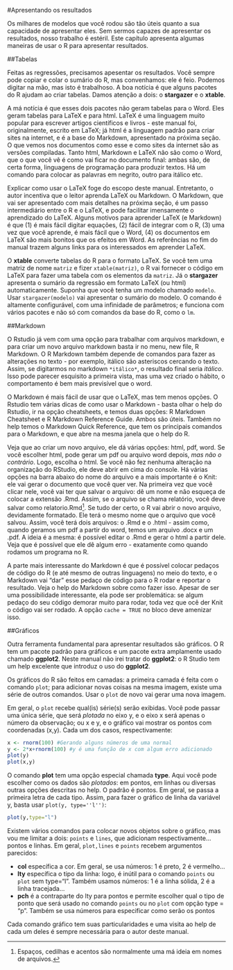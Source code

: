 #Apresentando os resultados

Os milhares de modelos que você rodou são tão úteis quanto a sua capacidade de apresentar eles. Sem sermos capazes de apresentar os resultados, nosso trabalho é estéril. Este capítulo apresenta algumas maneiras de usar o R para apresentar resultados. 

##Tabelas

Feitas as regressões, precisamos apesentar os resultados. Você sempre pode copiar e colar o sumário do R, mas convenhamos: ele é feio. Podemos digitar na mão, mas isto é trabalhoso. A boa notícia é que alguns pacotes do R ajudam ao criar tabelas. Damos atenção a dois: o **stargazer** e o **xtable**.

A má notícia é que esses dois pacotes não geram tabelas para o Word. Eles geram tabelas para LaTeX e para html. LaTeX é uma linguagem muito popular para escrever artigos científicos e livros - este manual foi, originalmente, escrito em LaTeX; já html é a linguagem padrão para criar sites na internet, e é a base do Markdown, apresentado na próxima seção. O que vemos nos documentos como esse e como sites da internet são as versões compiladas. Tanto html, Markdown e LaTeX não são como o Word, que o que você vê é como vai ficar no documento final: ambas são, de certa forma, linguagens de programação para produzir textos. Há um comando para colocar as palavras em negrito, outro para itálico etc. 

Explicar como usar o LaTeX foge do escopo deste manual. Entretanto, o autor incentiva que o leitor aprenda LaTeX ou Markdown. O Markdown, que vai ser apresentado com mais detalhes na próxima seção, é um passo intermediário entre o R e o LaTeX, e pode facilitar imensamente o aprendizado do LaTeX. Alguns motivos para aprender LaTeX (e Markdown) é que (1) é mais fácil digitar equações, (2) fácil de integrar com o R, (3) uma vez que você aprende, é mais fácil que o Word, (4) os documentos em LaTeX são mais bonitos que os efeitos em Word. As referências no fim do manual trazem alguns links para os interessados em aprender LaTeX. 

O **xtable** converte tabelas do R para o formato LaTeX. Se você tem uma matriz de nome `matriz` e fizer `xtable(matriz)`, o R vai fornecer o código em LaTeX para fazer uma tabela com os elementos da `matriz`.  Já o **stargazer** apresenta o sumário da regressão em formato LaTeX (ou html) automaticamente. Suponha que você tenha um modelo chamado `modelo`. Usar `stargazer(modelo)` vai apresentar o sumário do modelo. O comando é altamente configurável, com uma infinidade de parâmetros; e funciona com vários pacotes e não só com comandos da base do R, como o `lm`. 

##Markdown

O Rstudio já vem com uma opção para trabalhar com arquivos markdown, e para criar um novo arquivo markdown basta ir no menu, new file, R Markdown. O R Markdown também depende de comandos para fazer as alterações no texto - por exemplo, itálico são asteriscos cercando o texto. Assim, se digitarmos no markdown `*itálico*`, o resultado final seria *itálico*. Isso pode parecer esquisito a primeira vista, mas uma vez criado o hábito, o comportamento é bem mais previsível que o word.   

O Markdown é mais fácil de usar que o LaTeX, mas tem menos opções. O Rstudio tem várias dicas de como usar o Markdown - basta olhar o help do Rstudio, ir na opção cheatsheets, e temos duas opções: R Markdown Cheatsheet e R Markdown Reference Guide. Ambos são úteis. Também no help temos o Markdown Quick Reference, que tem os principais comandos para o Markdown, e que abre na mesma janela que o help do R. 

Veja que ao criar um novo arquivo, ele dá várias opções: html, pdf, word. Se você escolher html, pode gerar um pdf ou arquivo word depois, *mas não o contrário*. Logo, escolha o html. Se você não fez nenhuma alteração na organização do RStudio, ele deve abrir em cima do console. Há várias opções na barra abaixo do nome do arquivo e a mais importante é o Knit: ele vai gerar o documento que você quer ver. Na primeira vez que você clicar nele, você vai ter que salvar o arquivo: dê um nome e não esqueça de colocar a extensão .Rmd. Assim, se o arquivo se chama relatório, você deve salvar como relatorio.Rmd[^7]. Se tudo der certo, o R vai abrir o novo arquivo, devidamente formatado. Ele terá o mesmo nome que o arquivo que você salvou. Assim, você terá dois arquivos: o .Rmd e o .html - assim como, quando geramos um pdf a partir do word, temos um arquivo .docx e um .pdf. A ideia é a mesma: é possível editar o .Rmd e gerar o html a partir dele. Veja que é possível que ele dê algum erro - exatamente como quando rodamos um programa no R. 

A parte mais interessante do Markdown é que é possível colocar pedaços de código do R (e até mesmo de outras linguagens) no meio do texto, e o Markdown vai "dar" esse pedaço de código para o R rodar e reportar o resultado. Veja o help do Markdown sobre como fazer isso. Apesar de ser uma possibilidade interessante, ela pode ser problemática: se algum pedaço do seu código demorar muito para rodar, toda vez que ocê der Knit o código vai ser rodado. A opção `cache = TRUE` no bloco deve amenizar isso. 

##Gráficos

Outra ferramenta fundamental para apresentar resultados são gráficos. O R tem um pacote padrão para gráficos e um pacote extra amplamente usado chamado **ggplot2**. Neste manual não irei tratar do **ggplot2**: o R Studio tem um help excelente que introduz o uso do **ggplot2**.

Os gráficos do R são feitos em camadas: a primeira camada é feita com o comando `plot`; para adicionar novas coisas na mesma imagem, existe uma série de outros comandos. Usar o `plot` de novo vai gerar uma nova imagem. 

Em geral, o `plot` recebe qual(is) série(s) serão exibidas. Você pode passar uma única série, que será *plotada* no eixo y, e o eixo x será apenas o número da observação; ou x e y, e o gráfico vai mostrar os pontos com coordenadas (x,y). Cada um dos casos, respectivamente:

```{r}
x <- rnorm(100) #Gerando alguns números de uma normal
y <- 2*x+rnorm(100) #y é uma função de x com algum erro adicionado
plot(y)
plot(x,y)
```

O comando **plot** tem uma opção especial chamada **type**. Aqui você pode escolher como os dados são *plotados*: em pontos, em linhas ou diversas outras opções descritas no help. O padrão é pontos. Em geral, se passa a primeira letra de cada tipo. Assim, para fazer o gráfico de linha da variável y, basta usar `plot(y, type=''l'')`:

```{r}
plot(y,type="l")
```

Existem vários comandos para colocar novos objetos sobre o gráfico, mas vou me limitar a dois: `points` e `lines`, que adicionam respectivamente... pontos e linhas. Em geral, `plot,lines` e `points` recebem argumentos parecidos:

* **col** específica a cor. Em geral, se usa números: 1 é preto, 2 é vermelho...
* **lty** específica o tipo da linha: logo, é inútil para o comando `points` ou `plot` sem type="l". Também usamos números: 1 é a linha sólida, 2 é a linha tracejada...
* **pch** é a contraparte do lty para pontos e permite escolher qual o tipo de ponto que será usado no comando `points` ou no `plot` com opção type = "p". Também se usa números para especificar como serão os pontos

Cada comando gráfico tem suas particularidades e uma visita ao help de cada um deles é sempre necessária para o autor deste manual. 

[^7]: Espaços, cedilhas e acentos são normalmente uma má ideia em nomes de arquivos.